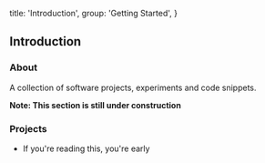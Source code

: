 
  title: 'Introduction',
  group: 'Getting Started',
}

## Introduction

### About

A collection of software projects, experiments and code snippets.

<Note label="" type="warning">
  <b>Note: This section is still under construction</b>
</Note>

### Projects

- If you're reading this, you're early

